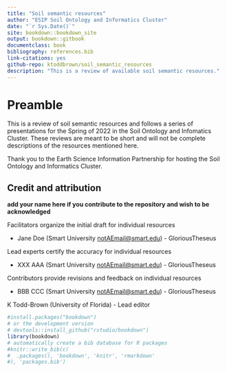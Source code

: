 ```yaml
--- 
title: "Soil semantic resources"
author: "ESIP Soil Ontology and Informatics Cluster"
date: "`r Sys.Date()`"
site: bookdown::bookdown_site
output: bookdown::gitbook
documentclass: book
bibliography: references.bib
link-citations: yes
github-repo: ktoddbrown/soil_semantic_resources
description: "This is a review of available soil semantic resources."
---
```


# Preamble

This is a review of soil semantic resources and follows a series of presentations for the Spring of 2022 in the Soil Ontology and Infomatics Cluster.
These reviews are meant to be short and will not be complete descriptions of the resources mentioned here.

Thank you to the Earth Science Information Partnership for hosting the Soil Ontology and Informatics Cluster.

## Credit and attribution

**add your name here if you contribute to the repository and wish to be acknowledged**

Facilitators organize the initial draft for individual resources

  - Jane Doe (Smart University <notAEmail@smart.edu>) - GloriousTheseus

Lead experts certify the accuracy for individual resources

  - XXX AAA (Smart University <notAEmail@smart.edu>) - GloriousTheseus

Contributors provide revisions and feedback on individual resources

  - BBB CCC (Smart University <notAEmail@smart.edu>) - GloriousTheseus
  

K Todd-Brown (University of Florida) - Lead editor



```r
#install.packages("bookdown")
# or the development version
# devtools::install_github("rstudio/bookdown")
library(bookdown)
# automatically create a bib database for R packages
#knitr::write_bib(c(
#  .packages(), 'bookdown', 'knitr', 'rmarkdown'
#), 'packages.bib')
```